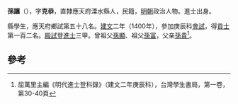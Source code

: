 '''孫讓'''（{{bd|1371年||？}}），字'''克恭'''，直隸應天府溧水縣人，民籍，[[明朝|明朝]]政治人物。進士出身。

縣學生，應天府鄉試第五十八名。[[建文|建文]]二年（1400年），參加庚辰科[[會試|會試]]，得[[貢士|貢士]]第一百二名。[[殿試|殿試]]登[[進士|進士]]三甲。曾祖父[[孫顯|孫顯]]、祖父[[孫富|孫富]]，父亲[[孫貴|孫貴]]<ref>屈萬里主編《明代進士登科錄》（建文二年庚辰科），台灣學生書局，第一卷，第30-40頁</ref>。

==參考==
{{reflist}}
{{明朝人物小作品}}
{{建文二年庚辰科殿試金榜}}